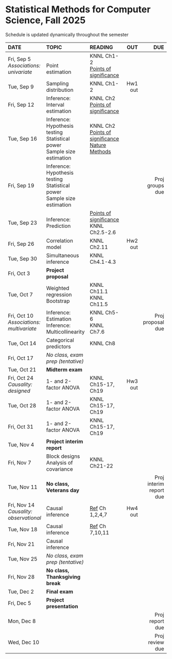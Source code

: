 <h1> Statistical Methods for Computer Science, Fall 2025 </h1>
Schedule is updated dynamically throughout the semester
</br>

<font size="3">

| DATE        | TOPIC            |READING     |      OUT |        DUE |
| :----------------   |:-----------------|:---------------| --------:| ----------:|
| Fri, Sep 5</br>*Associations: univariate*| </br>Point estimation| KNNL Ch1-2</br>[Points of significance](https://www.nature.com/articles/nmeth.2613) |  | |
| Tue, Sep 9 | Sampling distribution|  KNNL Ch1-2|Hw1 out| |
| Fri, Sep 12 | Inference: Interval estimation| KNNL Ch2</br>[Points of significance](https://www.nature.com/articles/nmeth.2659) |  | |
| Tue, Sep 16 | Inference: Hypothesis testing</br>Statistical power</br>Sample size estimation|KNNL Ch2</br>[Points of significance](https://www.nature.com/articles/nmeth.2698)</br>[Nature Methods](https://www.nature.com/articles/nmeth.3288)  |  | |
| Fri, Sep 19 | Inference: Hypothesis testing</br>Statistical power</br>Sample size estimation|  |  | Proj groups due |
| Tue, Sep 23 | Inference: Prediction| [Points of significance](https://www.nature.com/articles/nmeth.2738)</br>KNNL Ch2.5-2.6 |  ||
| Fri, Sep 26 | Correlation model| KNNL Ch2.11 |Hw2 out| |
| Tue, Sep 30  |Simultaneous inference| KNNL Ch4.1-4.3 || |
| Fri, Oct 3  |**Project proposal**  |  | |
| Tue, Oct 7  | Weighted regression</br>Bootstrap| KNNL Ch11.1</br>KNNL Ch11.5  |  | |
| Fri, Oct 10</br>*Associations: multivariate* | Inference: Estimation</br>Inference: Multicollinearity| KNNL Ch5-6</br>KNNL Ch7.6  |  |Proj proposal due|
| Tue, Oct 14 |  Categorical predictors| KNNL Ch8  |  | |
| Fri, Oct 17  | *No class, exam prep (tentative)* |  | |
| Tue, Oct 21 | **Midterm exam** |  | |
| Fri, Oct 24</br>*Causality: designed* |  1- and 2-factor ANOVA| KNNL Ch15-17, Ch19  |Hw3 out |
| Tue, Oct 28 |  1- and 2-factor ANOVA| KNNL Ch15-17, Ch19 ||  |
| Fri, Oct 31 | 1- and 2-factor ANOVA| KNNL Ch15-17, Ch19  | |
| Tue, Nov 4  | **Project interim report**   |||
| Fri, Nov 7  | Block designs</br>Analysis of covariance| KNNL Ch21-22  |  | |
| Tue, Nov 11 | **No class, Veterans day** | || Proj interim report due|
| Fri, Nov 14</br>*Causality: observational* | Causal inference| [Ref](https://matheusfacure.github.io/python-causality-handbook/landing-page.html) Ch 1,2,4,7 |Hw4 out  | |
| Tue, Nov 18 | Causal inference| [Ref](https://matheusfacure.github.io/python-causality-handbook/landing-page.html) Ch 7,10,11 |  | |
| Fri, Nov 21 | Causal inference|  |  | |
| Tue, Nov 25 |*No class, exam prep (tentative)* |  |  ||
| Fri, Nov 28  | **No class, Thanksgiving break**      |            |          | |
| Tue, Dec 2  | **Final exam**   |            |          |            |
| Fri, Dec 5 | **Project presentation**  |  |          |            |
| Mon, Dec 8 |                  |            |          | Proj report due           |
| Wed, Dec 10 |                  |            |          | Proj review due           |
</font>






